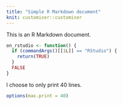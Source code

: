 ```yaml
---
title: "Simple R Markdown document"
knit: customiser::customiser
---
```


This is an R Markdown document.

```r
on_rstudio <- function() {
  if (commandArgs()[[1L]] == "RStudio") {
    return(TRUE)
  }
  FALSE
}
```


I choose to only print 40 lines.

```r
options(max.print = 40)
```

